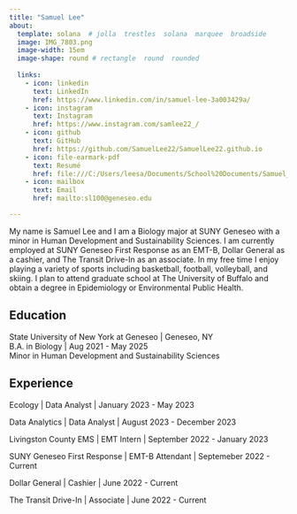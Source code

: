 ```yaml
---
title: "Samuel Lee"
about:
  template: solana  # jolla  trestles  solana  marquee  broadside
  image: IMG_7803.png 
  image-width: 15em
  image-shape: round # rectangle  round  rounded
  
  links:
    - icon: linkedin
      text: LinkedIn
      href: https://www.linkedin.com/in/samuel-lee-3a003429a/ 
    - icon: instagram
      text: Instagram
      href: https://www.instagram.com/samlee22_/ 
    - icon: github
      text: GitHub
      href: https://github.com/SamuelLee22/SamuelLee22.github.io 
    - icon: file-earmark-pdf
      text: Resumé
      href: file:///C:/Users/leesa/Documents/School%20Documents/Samuel_Lee_Resume.pdf
    - icon: mailbox
      text: Email
      href: mailto:sl100@geneseo.edu

---
```



My name is Samuel Lee and I am a Biology major at SUNY Geneseo with a minor in Human Development and Sustainability Sciences. I am currently employed at SUNY Geneseo First Response as an EMT-B, Dollar General as a cashier, and The Transit Drive-In as an associate. In my free time I enjoy playing a variety of sports including basketball, football, volleyball, and skiing. I plan to attend graduate school at The University of Buffalo and obtain a degree in Epidemiology or Environmental Public Health.

## Education

State University of New York at Geneseo | Geneseo, NY <br>
B.A. in Biology | Aug 2021 - May 2025 <br>
Minor in Human Development and Sustainability Sciences

## Experience

Ecology | Data Analyst | January 2023 - May 2023

Data Analytics | Data Analyst | August 2023 - December 2023

Livingston County EMS | EMT Intern | September 2022 - January 2023

SUNY Geneseo First Response | EMT-B Attendant | Septemeber 2022 - Current

Dollar General | Cashier | June 2022 - Current

The Transit Drive-In | Associate | June 2022 - Current


